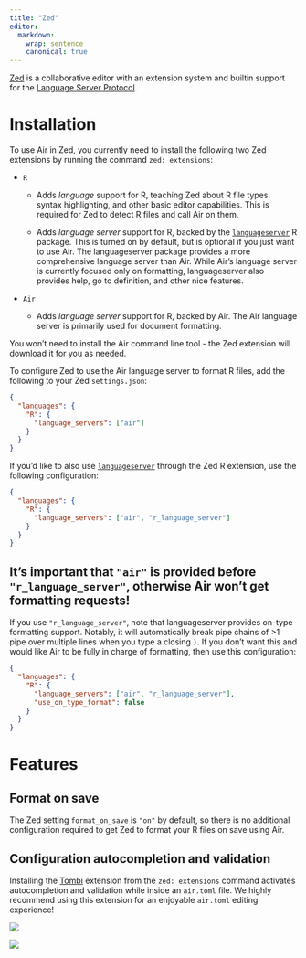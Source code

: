 ```yaml
---
title: "Zed"
editor:
  markdown:
    wrap: sentence
    canonical: true
---
```


[Zed](https://github.com/zed-industries/zed) is a collaborative editor with an extension system and builtin support for the [Language Server Protocol](https://microsoft.github.io/language-server-protocol/).

# Installation

To use Air in Zed, you currently need to install the following two Zed extensions by running the command `zed: extensions`:

-   `R`

    -   Adds *language* support for R, teaching Zed about R file types, syntax highlighting, and other basic editor capabilities.
        This is required for Zed to detect R files and call Air on them.

    -   Adds *language server* support for R, backed by the [`languageserver`](https://github.com/REditorSupport/languageserver) R package.
        This is turned on by default, but is optional if you just want to use Air.
        The languageserver package provides a more comprehensive language server than Air.
        While Air's language server is currently focused only on formatting, languageserver also provides help, go to definition, and other nice features.

-   `Air`

    -   Adds *language server* support for R, backed by Air. The Air language server is primarily used for document formatting.

You won't need to install the Air command line tool - the Zed extension will download it for you as needed.

To configure Zed to use the Air language server to format R files, add the following to your Zed `settings.json`:

``` json
{
  "languages": {
    "R": {
      "language_servers": ["air"]
    }
  }
}
```

If you'd like to also use [`languageserver`](https://github.com/REditorSupport/languageserver) through the Zed R extension, use the following configuration:

``` json
{
  "languages": {
    "R": {
      "language_servers": ["air", "r_language_server"]
    }
  }
}
```

::: callout-caution
## It's important that `"air"` is provided before `"r_language_server"`, otherwise Air won't get formatting requests!
:::

If you use `"r_language_server"`, note that languageserver provides on-type formatting support.
Notably, it will automatically break pipe chains of \>1 pipe over multiple lines when you type a closing `)`.
If you don't want this and would like Air to be fully in charge of formatting, then use this configuration:

``` json
{
  "languages": {
    "R": {
      "language_servers": ["air", "r_language_server"],
      "use_on_type_format": false
    }
  }
}
```

# Features

## Format on save

The Zed setting `format_on_save` is `"on"` by default, so there is no additional configuration required to get Zed to format your R files on save using Air.

<!--# Come back and add video -->

## Configuration autocompletion and validation

Installing the [Tombi](https://github.com/tombi-toml/tombi) extension from the `zed: extensions` command activates autocompletion and validation while inside an `air.toml` file.
We highly recommend using this extension for an enjoyable `air.toml` editing experience!

![](images/zed/autocomplete-overview.png){fig-align="center"}

![](images/zed/autocomplete-line-ending.png){fig-align="center"}
